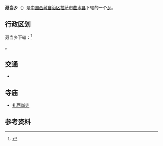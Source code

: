 {{中国乡级行政区|54/01/24/203/000
|行政区全称 = 聂当乡
|景观照片文件名 = 
|景观照片描述 = 
|汉语拼音 =
|其他语言 = 
|其他语言名称 = 
|位置图文件名 = 
|位置图描述 = 
|自定义图片=
|上级行政区 = [[西藏自治区|西藏自治区]][[拉萨市|拉萨市]][[曲水县|曲水县]]
|行政区类别 = [[乡级行政区|乡]]
|行政区划 = 
|村委会 = 
|居委会 = 
|建置时间 = 
|领导职位 = 
|领导名称 = 
|政府驻地 = 
|毗邻 = 
|地理坐标 = 
|总面积 = 
|总人口 = 
|户籍人口 = 
|户籍人口年份 = 
|常住人口 = 
|常住人口年份 = 
|人口密度 = 
|GDP = 
|邮政编码 = 
|电话区号 = 891
|官方网站 = 
|网站名称 = 
}}
'''聂当乡'''（{{bo|z=མཉེས་ཐང་|w=}}）是[[中华人民共和国|中国]][[西藏自治区|西藏自治区]][[拉萨市|拉萨市]][[曲水县|曲水县]]下辖的一个[[乡级行政区|乡]]。

== 行政区划 ==
聂当乡下辖：<ref>{{PRC admin/ref sgc|54/01/24/203/000}}</ref>

{{PRC admin/children|54/01/24/203/000}}。

== 交通 ==
* {{中国国道名|318}}

==寺庙==
* [[扎西岗寺_(曲水县)|扎西岗寺]]

==参考资料==
{{reflist}}

{{PRC admin/navcat|54/01/24/203/000}}